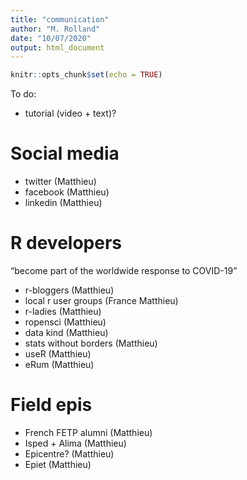 ```yaml
---
title: "communication"
author: "M. Rolland"
date: "10/07/2020"
output: html_document
---
```


```r
knitr::opts_chunk$set(echo = TRUE)
```

To do:

* tutorial (video + text)?

# Social media

* twitter (Matthieu)
* facebook (Matthieu)
* linkedin (Matthieu)

# R developers

"become part of the worldwide response to COVID-19"

* r-bloggers (Matthieu)
* local r user groups (France Matthieu)
* r-ladies (Matthieu)
* ropensci (Matthieu)
* data kind (Matthieu)
* stats without borders (Matthieu)
* useR (Matthieu)
* eRum (Matthieu)

# Field epis

* French FETP alumni (Matthieu)
* Isped + Alima (Matthieu)
* Epicentre? (Matthieu)
* Epiet (Matthieu)


